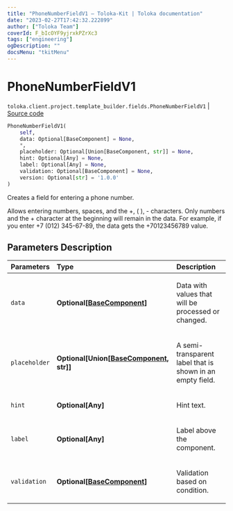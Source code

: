 ```yaml
---
title: "PhoneNumberFieldV1 — Toloka-Kit | Toloka documentation"
date: "2023-02-27T17:42:32.222899"
author: ["Toloka Team"]
coverId: F_bIcOYF9yjrxkPZrXc3
tags: ["engineering"]
ogDescription: ""
docsMenu: "tkitMenu"
---
```


# PhoneNumberFieldV1
`toloka.client.project.template_builder.fields.PhoneNumberFieldV1` | [Source code](https://github.com/Toloka/toloka-kit/blob/v1.1.4/src/client/project/template_builder/fields.py#L408)

```python
PhoneNumberFieldV1(
    self,
    data: Optional[BaseComponent] = None,
    *,
    placeholder: Optional[Union[BaseComponent, str]] = None,
    hint: Optional[Any] = None,
    label: Optional[Any] = None,
    validation: Optional[BaseComponent] = None,
    version: Optional[str] = '1.0.0'
)
```

Creates a field for entering a phone number.

Allows entering numbers, spaces, and the +, ( ), - characters. Only numbers and the + character at the beginning
will remain in the data. For example, if you enter +7 (012) 345-67-89, the data gets the +70123456789 value.

## Parameters Description

| Parameters | Type | Description |
| :----------| :----| :-----------|
`data`|**Optional\[[BaseComponent](/docs/toloka-kit/reference/toloka.client.project.template_builder.base.BaseComponent)\]**|<p>Data with values that will be processed or changed.</p>
`placeholder`|**Optional\[Union\[[BaseComponent](/docs/toloka-kit/reference/toloka.client.project.template_builder.base.BaseComponent), str\]\]**|<p>A semi-transparent label that is shown in an empty field.</p>
`hint`|**Optional\[Any\]**|<p>Hint text.</p>
`label`|**Optional\[Any\]**|<p>Label above the component.</p>
`validation`|**Optional\[[BaseComponent](/docs/toloka-kit/reference/toloka.client.project.template_builder.base.BaseComponent)\]**|<p>Validation based on condition.</p>